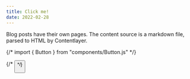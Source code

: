 ```yaml
---
title: Click me!
date: 2022-02-28
---
```


Blog posts have their own pages. The content source is a markdown file, parsed to HTML by Contentlayer.

{/* import { Button } from "components/Button.js" */}

{/* <Button title="test"/> */}
